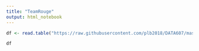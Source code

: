 ---
title: "TeamRouge"
output: html_notebook
---



```{r}
df <- read.table("https://raw.githubusercontent.com/plb2018/DATA607/master/Project%203/indeed_jobs_sample.csv",header=TRUE,sep=",")

df


```

